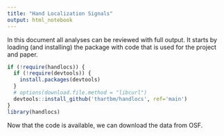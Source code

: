 ```yaml
---
title: "Hand Localization Signals"
output: html_notebook
---
```


In this document all analyses can be reviewed with full output. It starts by loading (and installing) the package with code that is used for the project and paper.

```r
if (!require(handlocs)) {
  if (!require(devtools)) {
    install.packages(devtools)
  }
  # options(download.file.method = "libcurl")
  devtools::install_github('thartbm/handlocs', ref='main')
}
library(handlocs)
```

Now that the code is available, we can download the data from OSF.

```r

```



